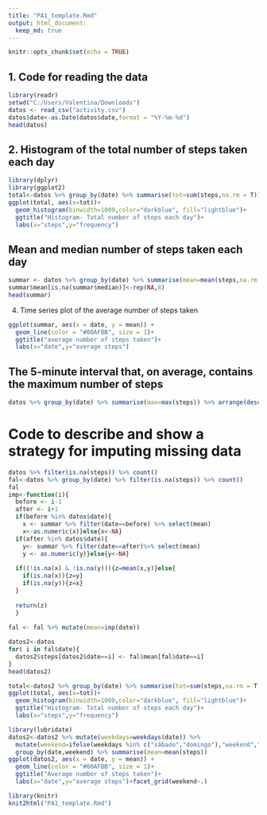 ```yaml
---
title: "PA1_template.Rmd"
output: html_document:
  keep_md: true
---
```


```r
knitr::opts_chunk$set(echo = TRUE)
```

## 1. Code for reading the data 
```r
library(readr)
setwd("C:/Users/Valentina/Downloads")
datos <- read_csv("activity.csv")
datos$date<-as.Date(datos$date,format = "%Y-%m-%d")
head(datos)
```

## 2. Histogram of the total number of steps taken each day
```r
library(dplyr)
library(ggplot2)
total<-datos %>% group_by(date) %>% summarise(tot=sum(steps,na.rm = T))
ggplot(total, aes(x=tot))+
  geom_histogram(binwidth=1000,color="darkblue", fill="lightblue")+
  ggtitle("Histogram- Total number of steps each day")+
  labs(x="steps",y="frequency")
```

## Mean and median number of steps taken each day

```r
summar <- datos %>% group_by(date) %>% summarise(mean=mean(steps,na.rm = T),median=median(steps,na.rm = T))
summar$mean[is.na(summar$median)]<-rep(NA,8)
head(summar)
```

4. Time series plot of the average number of steps taken
```r
ggplot(summar, aes(x = date, y = mean)) + 
  geom_line(color = "#00AFBB", size = 1)+ 
  ggtitle("average number of steps taken")+
  labs(x="date",y="average steps")
```

## The 5-minute interval that, on average, contains the maximum number of steps
```r
datos %>% group_by(date) %>% summarise(max=max(steps)) %>% arrange(desc(max))
```

# Code to describe and show a strategy for imputing missing data
```r
datos %>% filter(is.na(steps)) %>% count()
fal<-datos %>% group_by(date) %>% filter(is.na(steps)) %>% count()
fal
imp<-function(i){
  before <- i-1
  after <- i+1
  if(before %in% datos$date){
    x <- summar %>% filter(date==before) %>% select(mean)
    x<-as.numeric(x)}else{x<-NA}
  if(after %in% datos$date){
    y<- summar %>% filter(date==after)%>% select(mean)
    y <- as.numeric(y)}else{y<-NA}
  
  if((!is.na(x) & !is.na(y))){z=mean(x,y)}else{
    if(is.na(x)){z=y}
    if(is.na(y)){z=x}
  }
  
  return(z)
  }
  
fal <- fal %>% mutate(mean=imp(date))
```



```r
datos2<-datos
for( i in fal$date){
  datos2$steps[datos2$date==i] <- fal$mean[fal$date==i]
}
head(datos2)
```

```r
total<-datos2 %>% group_by(date) %>% summarise(tot=sum(steps,na.rm = T))
ggplot(total, aes(x=tot))+
  geom_histogram(binwidth=1000,color="darkblue", fill="lightblue")+
  ggtitle("Histogram- Total number of steps each day")+
  labs(x="steps",y="frequency")
```

```r
library(lubridate)
datos2<-datos2 %>% mutate(weekdays=weekdays(date)) %>% 
  mutate(weekend=ifelse(weekdays %in% c("sábado","domingo"),"weekend","weekdays")) %>% 
  group_by(date,weekend) %>% summarise(mean=mean(steps))
ggplot(datos2, aes(x = date, y = mean)) + 
  geom_line(color = "#00AFBB", size = 1)+ 
  ggtitle("Average number of steps taken")+
  labs(x="date",y="average steps")+facet_grid(weekend~.)
```

```r
library(knitr)
knit2html("PA1_template.Rmd")
```


